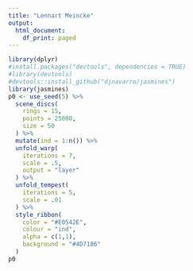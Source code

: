 ```yaml
---
title: "Lennart Meincke"
output:
  html_document:
    df_print: paged
---
```


```r
library(dplyr)
#install.packages("devtools", dependencies = TRUE)
#library(devtools)
#devtools::install_github("djnavarro/jasmines")
library(jasmines)
p0 <- use_seed(5) %>%
  scene_discs(
    rings = 15, 
    points = 25000, 
    size = 50
  ) %>%
  mutate(ind = 1:n()) %>%
  unfold_warp(
    iterations = 7,
    scale = .5, 
    output = "layer" 
  ) %>%
  unfold_tempest(
    iterations = 5,
    scale = .01
  ) %>%
  style_ribbon(
    color = "#E0542E",
    colour = "ind",
    alpha = c(1,1),
    background = "#4D7186"
  )
p0
```